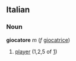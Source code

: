 ==Italian==
===Noun===
'''giocatore''' ''m'' (''f'' [[giocatrice]])
#[[player]] (1,2,5 of [http://en.wiktionary.org/w/wiki.phtml?title=Player&oldid=128121])